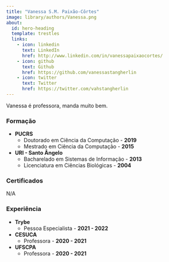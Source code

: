 ```yaml
---
title: "Vanessa S.M. Paixão-Côrtes"
image: library/authors/Vanessa.png
about:
  id: hero-heading
  template: trestles
  links:
    - icon: linkedin
      text: LinkedIn
      href: http://www.linkedin.com/in/vanessapaixaocortes/
    - icon: github
      text: Github
      href: https://github.com/vanessastangherlin
    - icon: twitter
      text: Twitter
      href: https://twitter.com/vahstangherlin
---
```


Vanessa é professora, manda muito bem.

### Formação

- **PUCRS**
  - Doutorado em Ciência da Computação - **2019**
  - Mestrado em Ciência da Computação - **2015**
- **URI - Santo Ângelo**
  - Bacharelado em Sistemas de Informação - **2013**
  - Licenciatura em Ciências Biológicas - **2004**


### Certificados

N/A

### Experiência

- **Trybe**
  - Pessoa Especialista - **2021 - 2022**
- **CESUCA**
  - Professora - **2020 - 2021**
- **UFSCPA**
  - Professora - **2020 - 2021**